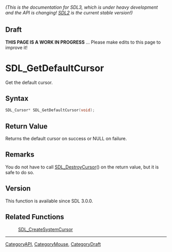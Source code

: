 ====== (This is the documentation for SDL3, which is under heavy development and the API is changing! [https://wiki.libsdl.org/ SDL2] is the current stable version!) ======

== Draft ==

'''THIS PAGE IS A WORK IN PROGRESS''' ... Please make edits to this page to improve it!



<!-- #*^*^*^*^*See https://wiki.libsdl.org/SGFunctions for details on editing this page*^*^*^*^* -->
= SDL_GetDefaultCursor =

Get the default cursor.

== Syntax ==

<syntaxhighlight lang='c'>
SDL_Cursor* SDL_GetDefaultCursor(void);
</syntaxhighlight>

== Return Value ==

Returns the default cursor on success or NULL on failure.

== Remarks ==

You do not have to call [[SDL_DestroyCursor]]() on the return value, but it
is safe to do so.

== Version ==

This function is available since SDL 3.0.0.

== Related Functions ==

:[[SDL_CreateSystemCursor]]

----
[[CategoryAPI]], [[CategoryMouse]], [[CategoryDraft]]
<!-- #See the Style Guide for instructions on editing the footer. -->



